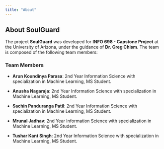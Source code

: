 ```yaml
---
title: "About"
---
```


## About SoulGuard

The project **SoulGuard** was developed for **INFO 698 - Capstone Project** at the University of Arizona, under the guidance of **Dr. Greg Chism**. The team is composed of the following team members:

### Team Members

-   **Arun Koundinya Parasa**: 2nd Year Information Science with specialization in Machine Learning, MS Student.

-   **Anusha Nagaraja**: 2nd Year Information Science with specialization in Machine Learning, MS Student.

-   **Sachin Panduranga Patil**: 2nd Year Information Science with specialization in Machine Learning, MS Student.

-   **Mrunal Jadhav**: 2nd Year Information Science with specialization in Machine Learning, MS Student.

-   **Tushar Kant Singh**: 2nd Year Information Science with specialization in Machine Learning, MS Student.
